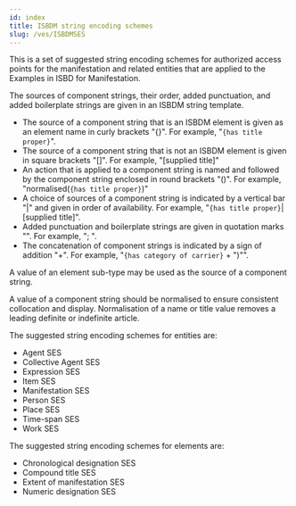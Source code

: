 ```yaml
---
id: index
title: ISBDM string encoding schemes
slug: /ves/ISBDMSES
---
```


<div className="guid">

This is a set of suggested string encoding schemes for authorized access points for the manifestation and related entities that are applied to the <InLink href="docs/fullex/">Examples</InLink> in ISBD for Manifestation.

</div>

<div className="guid">

The sources of component strings, their order, added punctuation, and added boilerplate strings are given in an ISBDM string template.

- The source of a component string that is an ISBDM element is given as an element name in curly brackets "{}". For example, "`{has title proper}`".
- The source of a component string that is not an ISBDM element is given in square brackets "[]". For example, "[supplied title]"
- An action that is applied to a component string is named and followed by the component string enclosed in round brackets "()". For example, "normalised(`{has title proper}`)"
- A choice of sources of a component string is indicated by a vertical bar "|" and given in order of availability. For example, "`{has title proper}`|[supplied title]".
- Added punctuation and boilerplate strings are given in quotation marks "". For example, "; ".
- The concatenation of component strings is indicated by a sign of addition "+". For example, "`{has category of carrier}` + ")"".

</div>

<div className="guid">

A value of an element sub-type may be used as the source of a component string.

A value of a component string should be normalised to ensure consistent collocation and display. Normalisation of a name or title value removes a leading definite or indefinite article.

</div>

<div className="guid">

The suggested string encoding schemes for entities are:

- <InLink href="/ves/ISBDMSESage">Agent SES</InLink>
- <InLink href="/ves/ISBDMSEScol">Collective Agent SES</InLink>
- <InLink href="/ves/ISBDMSESexp">Expression SES</InLink>
- <InLink href="/ves/ISBDMSESite">Item SES</InLink>
- <InLink href="/ves/ISBDMSESman">Manifestation SES</InLink>
- <InLink href="/ves/ISBDMSESper">Person SES</InLink>
- <InLink href="/ves/ISBDMSESpla">Place SES</InLink>
- <InLink href="/ves/ISBDMSEStim">Time-span SES</InLink>
- <InLink href="/ves/ISBDMSESwor">Work SES</InLink>

</div>

<div className="guid">

The suggested string encoding schemes for elements are:

- <InLink href="/ves/ISBDMSES1116">Chronological designation SES</InLink>
- <InLink href="/ves/ISBDMSES1037">Compound title SES</InLink>
- <InLink href="/ves/ISBDMSES1023">Extent of manifestation SES</InLink>
- <InLink href="/ves/ISBDMSES1117">Numeric designation SES</InLink>

</div>